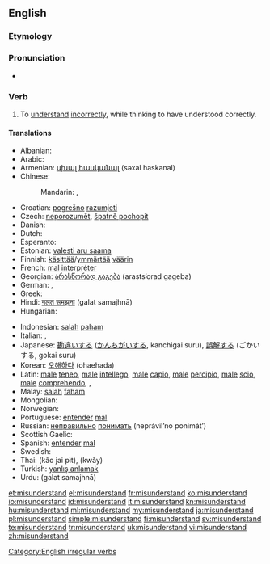 {{wikipedia|dab=misunderstand}}
==English==

===Etymology===
{{prefix|mis|understand}}

===Pronunciation===
* {{IPA|/mɪsʌn.də(r)ˈstænd/}}

===Verb===
{{en-verb|misunderstands|misunderstanding|misunderstood}}

# To [[understand]] [[incorrectly]], while thinking to have understood correctly.

====Translations====
{{trans-top|to understand incorrectly, while thinking to have understood correctly}}
* Albanian: {{t-|sq|keqkuptoj|xs=Albanian}}
* Arabic: {{Arab|[[اساء الفهم]]}} {{IPAchar|(’asá’a-l-fáhem)}}
* Armenian: [[սխալ հասկանալ]] (səxal haskanal)
* Chinese:
*: Mandarin: {{t-|cmn|誤會|sc=Hani}}, {{t-|cmn|误会|tr=wùhuì|sc=Hani}}
* Croatian: [[pogrešno]] [[razumjeti]]
* Czech: [[neporozumět]], [[špatně pochopit]]
* Danish: {{t|da|misforstå}}
* Dutch: {{t|nl|misverstaan}}
* Esperanto: {{t|eo|malinterpreti}}
* Estonian: [[valesti aru saama]]
* Finnish: [[käsittää]]/[[ymmärtää]] [[väärin]]
* French: [[mal]] [[interpréter]]
* Georgian: [[არასწორად გაგება]] (arasts‘orad gageba)
* German: {{t-|de|missverstehen}}, {{t|de|falsch verstehen}}
* Greek: {{t+|el|παρεξηγώ}}
* Hindi: [[ग़लत समझना]] (<u>g</u>alat samajhnā)
* Hungarian: {{t+|hu|félreért}}
{{trans-mid}}
* Indonesian: [[salah]] [[paham]]
* Italian: {{t-|it|fraintendere}},  {{t-|it|equivocare}}
* Japanese: [[勘違い]]する ([[かんちがい]]する, kanchigai suru), [[誤解]]する (ごかいする, gokai suru)
* Korean: [[오해하다]] (ohaehada)
* Latin: [[male]] [[teneo]], [[male]] [[intellego]], [[male]] [[capio]], [[male]] [[percipio]], [[male]] [[scio]], [[male]] [[comprehendo]], {{t|la|fallor}}, {{t|la|fallo}}
* Malay: [[salah]] [[faham]]
* Mongolian: {{t|mn|буруу ойлгох|tr=buruu oylgoh|sc=Cyrl|xs=Mongolian}}
* Norwegian: {{t|no|misforstå}}
* Portuguese: [[entender]] [[mal]]
* Russian: [[неправильно]] [[понимать]] (neprávil’no ponimát’)
* Scottish Gaelic: {{t|gd|mì-bhreithnich}}
* Spanish: [[entender]] [[mal]]
* Swedish: {{t+|sv|missförstå}}
* Thai: {{Thai|[[เข้าใจผิด]]}} (kâo jai pìt), {{Thai|[[เขว]]}} (kwăy)
* Turkish: [[yanlış anlamak]]
* Urdu: {{ur-Arab|[[غلط سمجھنا]]}} (<u>g</u>alat samajhnā)
{{trans-bottom}}

[[Category:English irregular verbs]]

[[et:misunderstand]]
[[el:misunderstand]]
[[fr:misunderstand]]
[[ko:misunderstand]]
[[io:misunderstand]]
[[id:misunderstand]]
[[it:misunderstand]]
[[kn:misunderstand]]
[[hu:misunderstand]]
[[ml:misunderstand]]
[[my:misunderstand]]
[[ja:misunderstand]]
[[pl:misunderstand]]
[[simple:misunderstand]]
[[fi:misunderstand]]
[[sv:misunderstand]]
[[te:misunderstand]]
[[tr:misunderstand]]
[[uk:misunderstand]]
[[vi:misunderstand]]
[[zh:misunderstand]]